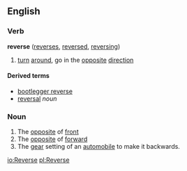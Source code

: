 ==English==
===Verb===
'''reverse''' ([[reverses]], [[reversed]], [[reversing]])

# [[turn]] [[around]], go in the [[opposite]] [[direction]]

====Derived terms====
*[[bootlegger reverse]]
*[[reversal]] ''noun''


===Noun===

# The [[opposite]] of [[front]]
# The [[opposite]] of [[forward]]
# The [[gear]] setting of an [[automobile]] to make it backwards.

[[io:Reverse]]
[[pl:Reverse]]